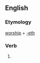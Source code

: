 ==English==

===Etymology===
[[worship]] + [[-eth]]

===Verb===
{{infl|en|verb form}}

# {{archaic third-person singular of|worship}}
